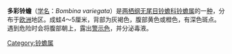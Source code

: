 {{Speciesbox
| name = 多彩铃蟾
| image = BombinaVariegataJuv.jpg
| image_width = 200px
| image_caption = 
| status = LC | status_system = IUCN3.1
| genus = Bombina
| species = variegata
| authority = [[卡尔·林奈|Linnaeus]]，1758
| range_map = Bombina variegata dis.png
| range_map_width = 200px
| range_map_caption = 多彩铃蟾分布区（绿色）
}}
'''多彩铃蟾'''（[[学名|学名]]：''Bombina variegata''）是[[两栖纲|两栖纲]][[无尾目|无尾目]][[铃蟾科|铃蟾科]][[铃蟾属|铃蟾属]]的一[[种|种]]，分布于[[欧洲|欧洲]]地区。成蛙4～5厘米，背部为灰褐色，腹部黄色或橙色，有深色斑点。遇到危险时会将腹部朝上，露出[[警示色|警示色]]，并分泌毒液。
{{Taxonbar|from=Q606431}}

[[Category:铃蟾属|Category:铃蟾属]]


{{amphibian-stub}}